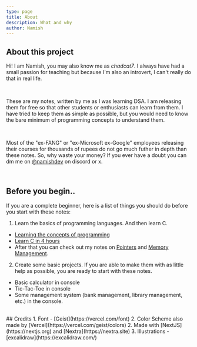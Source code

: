 ```yaml
---
type: page
title: About
description: What and why
author: Namish
---
```


## About this project

Hi! I am Namish, you may also know me as _chadcat7_.  I always have had a small passion for teaching but because I'm also an introvert, I can't really do that in real life.

<br/>

These are my notes, written by me as I was learning DSA. I am releasing them for free so that other students or enthusiasts can learn from them. I have tried to keep them as simple as possible, but you would need to know the bare minimum of programming concepts to understand them.

<br/>

Most of the "ex-FANG" or "ex-Microsoft ex-Google" employees releasing their courses for thousands of rupees do not go much futher in depth than these notes. So, why waste your money? If you ever have a doubt you can dm me on [@namishdev](https://discord.com/users/715825910611443722) on discord or x.

<br/>

## Before you begin..

If you are a complete beginner, here is a list of things you should do before you start with these notes:

1. Learn the basics of programming languages. And then learn C.
  - [Learning the concepts of programming](https://www.youtube.com/watch?v=zOjov-2OZ0E)
  - [Learn C in 4 hours](https://www.youtube.com/watch?v=87SH2Cn0s9A)
  - After that you can check out my notes on [Pointers](/pre/pointers) and [Memory Management](/pre/memory).
2. Create some basic projects. If you are able to make them with as little help as possible, you are ready to start with these notes.
  - Basic calculator in console
  - Tic-Tac-Toe in console
  - Some management system (bank management, library management, etc.) in the console.


<br/>
## Credits
1. Font - [Geist](https://vercel.com/font)
2. Color Scheme also made by [Vercel](https://vercel.com/geist/colors)
2. Made with [NextJS](https://nextjs.org) and [Nextra](https://nextra.site)
3. Illustrations - [excalidraw](https://excalidraw.com/)

